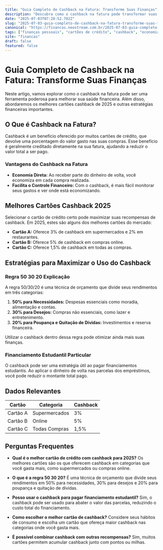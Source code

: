 ```yaml
---
title: "Guia Completo de Cashback na Fatura: Transforme Suas Finanças"
description: "Descubra como o cashback na fatura pode transformar suas finanças, conheça os melhores cartões cashback 2025 e explore dicas financeiras valiosas."
date: "2025-07-03T07:28:52.702Z"
slug: "2025-07-03-guia-completo-de-cashback-na-fatura-transforme-suas-financas"
canonical: "https://financas.neostream.com.br/2025-07-03-guia-completo-de-cashback-na-fatura-transforme-suas-financas"
tags: ["finanças pessoais", "cartões de crédito", "cashback", "economia", "dicas financeiras"]
site: "financas"
draft: false
featured: false
---
```


# Guia Completo de Cashback na Fatura: Transforme Suas Finanças

Neste artigo, vamos explorar como o cashback na fatura pode ser uma ferramenta poderosa para melhorar sua saúde financeira. Além disso, abordaremos os melhores cartões cashback de 2025 e outras estratégias financeiras importantes.

## O Que é Cashback na Fatura?

Cashback é um benefício oferecido por muitos cartões de crédito, que devolve uma porcentagem do valor gasto nas suas compras. Esse benefício é geralmente creditado diretamente na sua fatura, ajudando a reduzir o valor total a ser pago.

### Vantagens do Cashback na Fatura

- **Economia Direta:** Ao receber parte do dinheiro de volta, você economiza em cada compra realizada.
- **Facilita o Controle Financeiro:** Com o cashback, é mais fácil monitorar seus gastos e ver onde está economizando.

## Melhores Cartões Cashback 2025

Selecionar o cartão de crédito certo pode maximizar suas recompensas de cashback. Em 2025, estes são alguns dos melhores cartões do mercado:

- **Cartão A:** Oferece 3% de cashback em supermercados e 2% em restaurantes.
- **Cartão B:** Oferece 5% de cashback em compras online.
- **Cartão C:** Oferece 1,5% de cashback em todas as compras.

## Estratégias para Maximizar o Uso do Cashback

### Regra 50 30 20 Explicação

A regra 50/30/20 é uma técnica de orçamento que divide seus rendimentos em três categorias:

1. **50% para Necessidades:** Despesas essenciais como moradia, alimentação e contas.
2. **30% para Desejos:** Compras não essenciais, como lazer e entretenimento.
3. **20% para Poupança e Quitação de Dívidas:** Investimentos e reserva financeira.

Utilizar o cashback dentro dessa regra pode otimizar ainda mais suas finanças.

### Financiamento Estudantil Particular

O cashback pode ser uma estratégia útil ao pagar financiamentos estudantis. Ao aplicar o dinheiro de volta nas parcelas dos empréstimos, você pode reduzir o montante total pago.

## Dados Relevantes

| Cartão | Categoria | Cashback |
|--------|-----------|----------|
| Cartão A | Supermercados | 3% |
| Cartão B | Online | 5% |
| Cartão C | Todas Compras | 1,5% |

## Perguntas Frequentes

- **Qual é o melhor cartão de crédito com cashback para 2025?**
  Os melhores cartões são os que oferecem cashback em categorias que você gasta mais, como supermercados ou compras online.

- **O que é a regra 50 30 20?**
  É uma técnica de orçamento que divide seus rendimentos em 50% para necessidades, 30% para desejos e 20% para poupança e quitação de dívidas.

- **Posso usar o cashback para pagar financiamento estudantil?**
  Sim, o cashback pode ser usado para abater o valor das parcelas, reduzindo o custo total do financiamento.

- **Como escolher o melhor cartão de cashback?**
  Considere seus hábitos de consumo e escolha um cartão que ofereça maior cashback nas categorias onde você gasta mais.

- **É possível combinar cashback com outras recompensas?**
  Sim, muitos cartões permitem acumular cashback junto com pontos ou milhas.